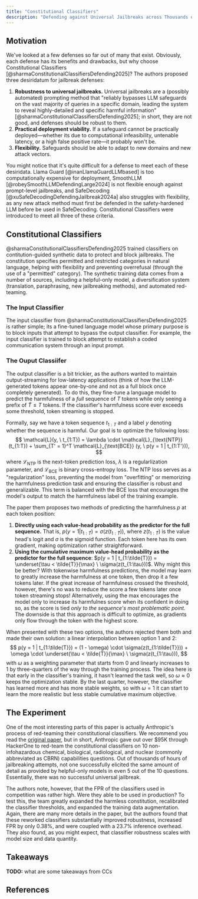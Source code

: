 ```yaml
---
title: "Constitutional Classifiers"
description: "Defending against Universal Jailbreaks across Thousands of Hours of Red Teaming"
---
```


## Motivation
We've looked at a few defenses so far out of many that exist. Obviously, each defense has its benefits and drawbacks, but why choose Constitutional Classifiers [@sharmaConstitutionalClassifiersDefending2025]? The authors proposed three desiridatum for jailbreak defenses:

1. **Robustness to universal jailbreaks.** Universal jailbreaks are a (possibly automated) prompting method that "reliably bypasses LLM safeguards on the vast majority of queries in a specific domain, leading the system to reveal highly-detailed and specific harmful information" [@sharmaConstitutionalClassifiersDefending2025]; in short, they are not good, and defenses should be robust to them.
2. **Practical deployment viability.** If a safeguard cannot be practically deployed—whether its due to computational infeasibility, untenable latency, or a high false positive rate—it probably won't be.
3. **Flexibility.** Safeguards should be able to adapt to new domains and new attack vectors.

You might notice that it's quite difficult for a defense to meet each of these desiridata. Llama Guard [@inanLlamaGuardLLMbased] is too computationally expensive for deployment, SmoothLLM [@robeySmoothLLMDefendingLarge2024] is not flexible enough against prompt-level jailbreaks, and SafeDecoding [@xuSafeDecodingDefendingJailbreak2024a] also struggles with flexibility, as any new attack method must first be defended in the safety-hardened LLM before be used in SafeDecoding. Constitutional Classifiers were introduced to meet all three of these criteria.

## Constitutional Classifiers
@sharmaConstitutionalClassifiersDefending2025 trained classifiers on contitution-guided synthetic data to protect and block jailbreaks. The constitution specifies permitted and restricted categories in natural language, helping with flexibility and preventing overrefusal (through the use of a "permitted" category). The synthetic training data comes from a number of sources, including a helpful-only model, a diversification system (translation, paraphrasing, new jailbreaking methods), and automated red-teaming.

### The Input Classifier
The input classifier from @sharmaConstitutionalClassifiersDefending2025 is rather simple; its a fine-tuned language model whose primary purpose is to block inputs that attempt to bypass the output classifier. For example, the input classifier is trained to block attempt to establish a coded communication system through an input prompt.

### The Ouput Classiifer
The output classifier is a bit trickier, as the authors wanted to maintain output-streaming for low-latency applications (think of how the LLM-generated tokens appear one-by-one and not as a full block once completely generated). To do this, they fine-tune a language model to predict the harmfulness of a *full* sequence of $T$ tokens while only seeing a prefix of $\tilde{T} \leq T$ tokens. If the classifier's harmfulness score ever exceeds some threshold, token streaming is stopped.

Formally, say we have a token sequence $t_{1:T}$ and a label $y$ denoting whether the sequence is harmful. Our goal is to optimize the following loss:
$$
\mathcal{L}(y, \ t_{1:T}) = \lambda \cdot \mathcal{L}_{\text{NTP}}(t_{1:T}) + \sum_{T' = 1}^T \mathcal{L}_{\text{BCE}} (y, \ p(y = 1 | t_{1:T'})),
$$
where $\mathcal{L}_{\text{NTP}}$ is the next-token prediction loss, $\lambda$ is a regularlization parameter, and $\mathcal{L}_{\text{BCE}}$ is binary cross-entropy loss. The NTP loss serves as a "regularization" loss, preventing the model from "overfitting" or memorizing the harmfulness prediction task and ensuring the classifier is robust and generalizable. This term is balanced with the BCE loss that encourages the model's output to match the harmfulness label of the training example.

The paper them proposes two methods of predicting the harmfulness $p$ at each token position:

1. **Directly using each value-head probability as the predictor for the full sequence.** That is, $p(y = 1 | t_{1:\tilde{T}}) = \sigma(z(t_{1:\tilde{T}}))$, where $z(t_{1:\tilde{T}})$ is the value head's logit and $\sigma$ is the sigmoid function. Each token here has its own gradient, making optimization rather straightforward.
2. **Using the cumulative maximum value-head probability as the predictor for the full sequence**: $p(y = 1 | t_{1:\tilde{T}}) = \underset{\tau < \tilde{T}}{\max} \ \sigma(z(t_{1:\tau}))$. Why might this be better? With tokenwise harmfulness predictions, the model may learn to greatly increase the harmfulness at one token, then drop it a few tokens later. If the great increase of harmfulness crossed the threshold, however, there's no was to reduce the score a few tokens later once token streaming stops! Alternatively, using the max encourages the model only to increase its harmfulnes score when its confident in doing so, as the score is tied *only to the sequence's most problematic point.* The downside is that this approach is difficult to optimize, as gradients only flow through the token with the highest score.

When presented with these two options, the authors rejected them both and made their own solution: a linear interpolation between option 1 and 2:
$$
p(y = 1 | t_{1:\tilde{T}}) = (1 - \omega) \cdot \sigma(z(t_{1:\tilde{T}})) + \omega \cdot \underset{\tau < \tilde{T}}{\max} \ \sigma(z(t_{1:\tau})),
$$
with $\omega$ as a weighting parameter that starts from $0$ and linearly increases to $1$ by three-quarters of the way through the training process. The idea here is that early in the classifier's training, it hasn't learned the task well, so $\omega \approx 0$ keeps the optimization stable. By the last quarter, however, the classifier has learned more and has more stable weights, so with $\omega = 1$ it can start to learn the more realistic but less stable cumulative maximum objective.

## The Experiment
One of the most interesting parts of this paper is actually Anthropic's process of red-teaming their constitutional classifiers. We recommend you read the [original paper](https://arxiv.org/abs/2501.18837), but in short, Anthropic gave out over $95K through HackerOne to red-team the constitutional classifiers on 10 non-infohazardous chemical, biological, radiological, and nuclear (commonly abbreviated as CBRN) capabilities questions. Out of thousands of hours of jailbreaking attempts, not one successfully elicited the same amount of detail as provided by helpful-only models in even 5 out of the 10 questions. Essentially, there was no successful universal jailbreak.

The authors note, however, that the FPR of the classifiers used in competition was rather high. Were they able to be used in production? To test this, the team greatly expanded the harmless constitution, recalibrated the classifier thresholds, and expanded the training data augmentation. Again, there are many more details in the paper, but the authors found that these reworked classifiers substantially improved robustness, increased FPR by only 0.38%, and were coupled with a 23.7% inference overhead. They also found, as you might expect, that classifier robustness scales with model size and data quantity.

## Takeaways
**TODO:** what are some takeaways from CCs


## References

